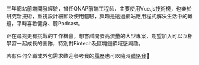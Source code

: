 <div
  style={{
    backgroundImage: 'url(/banner.jpg)',
    backgroundSize: 'cover',
    width: '150px',
    height: '150px',
    borderRadius: '100%',
    margin: 'auto'
  }}
></div>

三年網站前端開發經驗，曾任QNAP前端工程師，主要使用Vue.js技術棧，也樂於研究新技術，重視設計細節及使用體驗，興趣是透過網站應用程式解決生活中的難題，平時喜歡健身、聽Podcast。

正在尋找更有挑戰的工作機會，想嘗試開發高流量的大型專案，期望加入可以互相學習一起成長的團隊，特別對Fintech及區塊鏈領域感興趣。

若有任何全職或外包需求歡迎參考我的[履歷](/resume)也可以隨時[聯絡我](/contact)👋